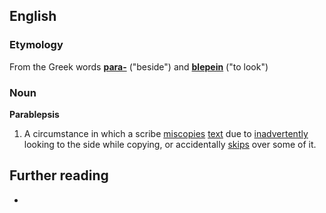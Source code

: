 ==English==

===Etymology===
From the Greek words '''[[para-]]''' ("beside") and '''[[blepein]]''' ("to look") {{rfscript|Greek}}

===Noun===
'''Parablepsis''' 

# A circumstance in which a scribe [[miscopies]] [[text]] due to [[inadvertently]] looking to the side while copying, or accidentally [[skips]] over some of it.  

==Further reading==
* {{cite book | last = Ehrman | first = Bart D. | year = 2005 | title = Misquoting Jesus: The Story Behind Who Changed the Bible and Why | publisher = HarperCollins | location = New York, NY | id = ISBN 0-06-073817-0 }}